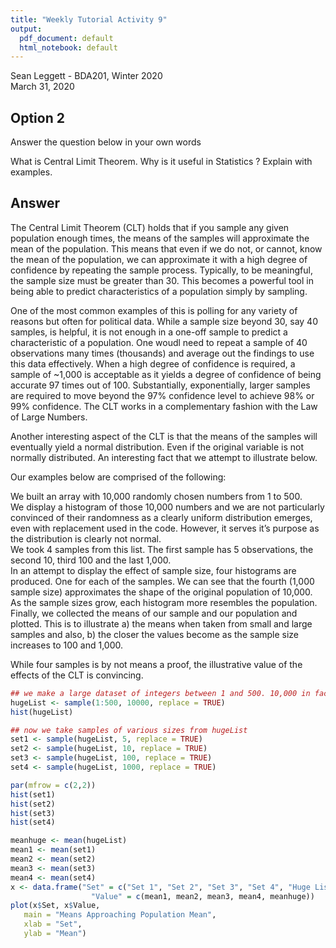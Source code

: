 ```yaml
---
title: "Weekly Tutorial Activity 9"
output:
  pdf_document: default
  html_notebook: default
---
```


Sean Leggett - BDA201, Winter 2020  
March 31, 2020  


## Option 2

Answer the question below in your own words

What is Central Limit Theorem. Why is it useful in Statistics ? Explain with examples.

## Answer

The Central Limit Theorem (CLT) holds that if you sample any given population enough times, the means of the samples will approximate the mean of the population. This means that even if we do not, or cannot, know the mean of the population, we can approximate it with a high degree of confidence by repeating the sample process. Typically, to be meaningful, the sample size must be greater than 30. This becomes a powerful tool in being able to predict characteristics of a population simply by sampling.

One of the most common examples of this is polling for any variety of reasons but often for political data. While a sample size beyond 30, say 40 samples, is helpful, it is not enough in a one-off sample to predict a characteristic of a population. One woudl need to repeat a sample of 40 observations many times (thousands) and average out the findings to use this data effectively. When a high degree of confidence is required, a sample of ~1,000 is acceptable as it yields a degree of confidence of being accurate 97 times out of 100. Substantially, exponentially, larger samples are required to move beyond the 97% confidence level to achieve 98% or 99% confidence. The CLT works in a complementary fashion with the Law of Large Numbers.

Another interesting aspect of the CLT is that the means of the samples will eventually yield a normal distribution. Even if the original variable is not normally distributed. An interesting fact that we attempt to illustrate below.

Our examples below are comprised of the following:

We built an array with 10,000 randomly chosen numbers from 1 to 500.  
We display a histogram of those 10,000 numbers and we are not particularly convinced of their randomness as a clearly uniform distribution emerges, even with replacement used in the code.  However, it serves it's purpose as the distribution is clearly not normal.  
We took 4 samples from this list. The first sample has 5 observations, the second 10, third 100 and the last 1,000.  
In an attempt to display the effect of sample size, four histograms are produced. One for each of the samples. We can see that the fourth (1,000 sample size) approximates the shape of the original population of 10,000. As the sample sizes grow, each histogram more resembles the population.  
Finally, we collected the means of our sample and our population and plotted. This is to illustrate a) the means when taken from small and large samples and also, b) the closer the values become as the sample size increases to 100 and 1,000.  

While four samples is by not means a proof, the illustrative value of the effects of the CLT is convincing.

```r
## we make a large dataset of integers between 1 and 500. 10,000 in fact.
hugeList <- sample(1:500, 10000, replace = TRUE)
hist(hugeList)
```

```r
## now we take samples of various sizes from hugeList
set1 <- sample(hugeList, 5, replace = TRUE)
set2 <- sample(hugeList, 10, replace = TRUE)
set3 <- sample(hugeList, 100, replace = TRUE)
set4 <- sample(hugeList, 1000, replace = TRUE)

par(mfrow = c(2,2))
hist(set1)
hist(set2)
hist(set3)
hist(set4)
```

```r

meanhuge <- mean(hugeList)
mean1 <- mean(set1)
mean2 <- mean(set2)
mean3 <- mean(set3)
mean4 <- mean(set4)
x <- data.frame("Set" = c("Set 1", "Set 2", "Set 3", "Set 4", "Huge List"),
                  "Value" = c(mean1, mean2, mean3, mean4, meanhuge))
plot(x$Set, x$Value,
   main = "Means Approaching Population Mean",
   xlab = "Set",
   ylab = "Mean")
```


